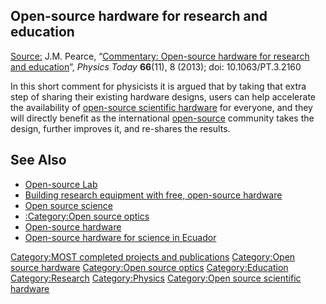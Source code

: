 {{MOST}}


==Open-source hardware for research and education==

<u>Source:</u> J.M. Pearce, “[http://dx.doi.org/10.1063/PT.3.2160 Commentary: Open-source hardware for research and education]”, ''Physics Today'' '''66'''(11), 8 (2013); doi: 10.1063/PT.3.2160

In this short comment for physicists it is argued that by taking that extra step of sharing their existing hardware designs, users can help accelerate the availability of [[open-source scientific hardware]] for everyone, and they will directly benefit as the international [[open-source]] community takes the design, further improves it, and re-shares the results.

==See Also==
* [[Open-source Lab]]
* [[Building research equipment with free, open-source hardware]]
* [[Open source science]]
* [[:Category:Open source optics ]]
* [[Open-source hardware]]
* [[Open-source hardware for science in Ecuador]]

[[Category:MOST completed projects and publications]]
[[Category:Open source hardware]]
[[Category:Open source optics]]
[[Category:Education]]
[[Category:Research]]
[[Category:Physics]]
[[Category:Open source scientific hardware]]